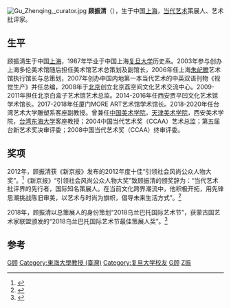 {{Multiple issues|
{{Trivia|time=2020-08-12T05:46:32+00:00}}
{{COI|time=2020-08-12T05:46:32+00:00}}

{{notability unreferenced|time=2010-12-08T09:28:26+00:00}}
}}
[[File:Gu_Zhenqing,_curator.jpg|thumb]]
'''顾振清'''（{{bd|1964年|catIdx=Y顾}}），生于中国[[上海|上海]]，[[当代艺术|当代艺术]]策展人、艺术批评家。

==生平==
顾振清生于中国[[上海|上海]]，1987年毕业于中国上海[[复旦大学|复旦大学]]历史系。2003年参与创办上海多伦美术馆随后担任美术馆艺术总策划及副馆长，2006年任上海[[朱屺瞻|朱屺瞻]]艺术馆执行馆长与总策划，2007年创办中国内地第一本当代艺术的中英双语刊物《视觉生产》并任总编，2008年于[[北京|北京]]创立北京荔空间文化艺术交流中心。2009-2011年担任北京白盒子艺术馆艺术总监。2014-2016年任西安贾平凹文化艺术馆学术馆长。2017-2018年任厦门MORE ART艺术馆学术馆长。2018-2020年任台湾艺术大学雕塑系客座副教授。曾兼任[[中国美术学院|中国美术学院]]，[[天津美术学院|天津美术学院]]，西安美术学院，[[台湾|台湾]][[東海大學_(台灣)|东海大学]]客座教授；2004中国当代艺术奖（CCAA）艺术总监；第五届台新艺术奖决审评委；2008中国当代艺术奖（CCAA）终审评委。

==奖项==
2012年，顾振清获《新京报》发布的2012年度十佳“引领社会风尚公众人物大奖”。<ref>{{Cite web|title=新京报2012中国时尚权力榜举行颁奖典礼|url=http://epaper.bjnews.com.cn/html/2012-11/07/content_388235.htm?div=0|accessdate=|author=|date=|format=|publisher=|language=}}</ref>《新京报》“引领社会风尚公众人物大奖”致顾振清的颁奖辞为：“当代艺术批评界的先行者，国际知名策展人。在当前文化跨界潮流中，他积极开拓，用先锋思潮挑战陈旧审美，以艺术与时尚为旗帜，倡导未来生活方式”。<ref>{{Cite web|title=新京报2012中国时尚权力榜举行颁奖典礼|url=http://www.bjnews.com.cn/feature/2012/11/07/232164.html|accessdate=|author=|date=|format=|publisher=|language=}}</ref>

2018年，顾振清以总策展人的身份策划“2018乌兰巴托国际艺术节”，获蒙古国艺术家联盟颁发的“2018乌兰巴托国际艺术节最佳策展人奖”。<ref>{{Cite web|title=乌兰巴托国际艺术节：以自我组织抵抗自我遗忘|url=https://collection.sina.cn/youdiao/2018-09-18/detail-ihkhfqns4876359.d.html?from=wap|accessdate=|author=|date=|format=|publisher=|language=}}</ref>

== 参考 ==
{{Reflist}}

[[Category:中国策展人|G顾]]
[[Category:東海大學教授_(臺灣)|Category:東海大學教授 (臺灣)]]
[[Category:复旦大学校友|Category:复旦大学校友]]
[[Category:上海人|G顾]]
[[Category:顾姓|Z振]]